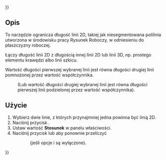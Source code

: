 {{UnfinishedDocu{{#translation:}}}}
<languages/>

{{Docnav/pl
|[[Assembly3_ConstraintEqualLength/pl|Wiązanie równa długość]]
|[[Assembly3_ConstraintLengthDifference/pl|Wiązanie różnica w długości]]
|[[Assembly3_Workbench/pl|środowisko pracy Assembly3]]
|IconL=Assembly_ConstraintEqualLength.svg
|IconR=Assembly_ConstraintLengthDifference.svg
|IconC=Assembly3_workbench_icon.svg
}}

{{GuiCommand/pl
|Name=Assembly3 ConstraintLengthRatio
|Name/pl=Assembly3: Wiązanie stosunek długości
|Icon=Assembly_ConstraintLengthRatio.svg
|Workbenches=[[Assembly3_Workbench/pl|Assembly3]]
}}

<span id="Description"></span>
==Opis==

To narzędzie ogranicza długość linii 2D, takiej jak niesegmentowana polilinia utworzona w środowisku pracy Rysunek Roboczy, w odniesieniu do płaszczyzny roboczej.

Łączy długość linii 2D z długością innej linii 2D lub linii 3D, np. prostego elementu krawędzi albo linii szkicu.

Wartość długości pierwszej wybranej linii jest równa długości drugiej linii pomnożonej przez wartość współczynnika.
:(Lub wartość długości drugiej wybranej linii jest równa długości pierwszej linii podzielonej przez wartość współczynnika).

<span id="Usage"></span>
==Użycie== 

# Wybierz dwie linie, z których przynajmniej jedna powinna być linią 2D.
# Naciśnij przycisk {{Button|[[Image:Assembly_ConstraintLengthRatio.svg|16px]] [[Assembly3_ConstraintLengthRatio/pl|Wiązanie stosunek długości]]}}.
# Ustaw wartość '''Stosunek''' w panelu właściwości.
# Naciśnij przycisk {{Button|[[Image:Assembly3_workbench_icon.svg|16px]] [[Assembly3_ResolveConstraints/pl|Rozwiąż wiązania]]}} lub {{Button|[[Image:Assembly_QuickSolve.svg|16px]] [[Assembly3_QuickSolve/pl|Szybko rozwiąż]]}} aby ponownie przeliczyć
:: (jeśli opcje {{Button|[[Image:Assembly_AutoRecompute.svg|16px]] [[Assembly3_AutoRecompute/pl|Automatyczne ponowne przeliczenie]]}} i {{Button|[[Image:Assembly_SmartRecompute.svg|16px]] [[Assembly3_SmartRecompute/pl|Inteligentne ponowne przeliczenie]]}} są wyłączone).

   
{{Docnav/pl
|[[Assembly3_ConstraintEqualLength/pl|Wiązanie równa długość]]
|[[Assembly3_ConstraintLengthDifference/pl|Wiązanie różnica w długości]]
|[[Assembly3_Workbench/pl|środowisko pracy Assembly3]]
|IconL=Assembly_ConstraintEqualLength.svg
|IconR=Assembly_ConstraintLengthDifference.svg
|IconC=Assembly3_workbench_icon.svg
}}

{{Userdocnavi{{#translation:}}}}